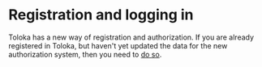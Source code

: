 # Registration and logging in

<Note mode="warning" title="Warning">

Toloka has a new way of registration and authorization. If you are already registered in Toloka, but haven't yet updated the data for the new authorization system, then you need to [do so](../new-authorization).

</Note>
